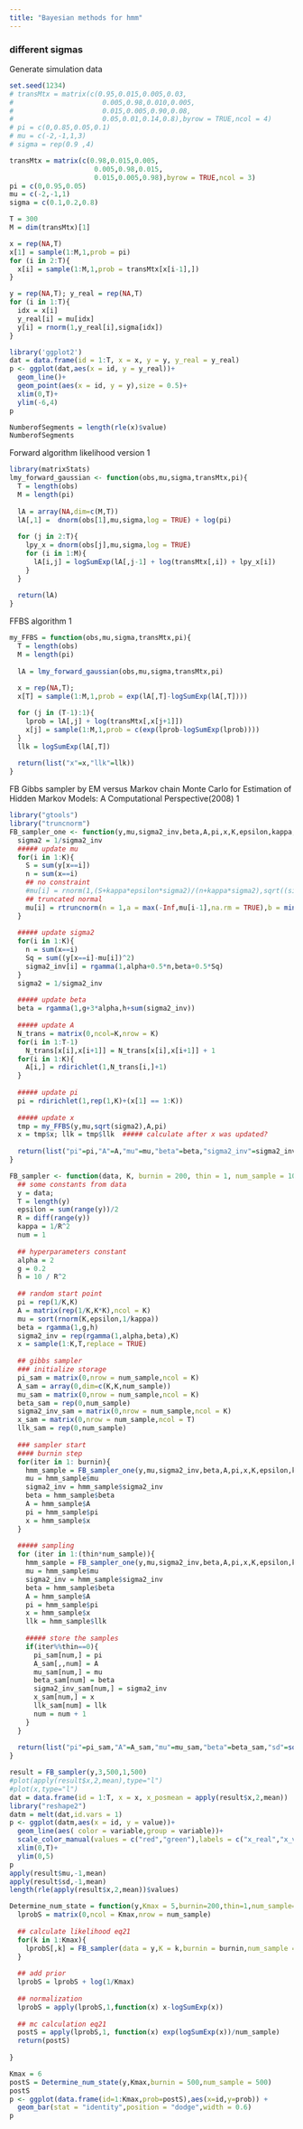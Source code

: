 ```yaml
---
title: "Bayesian methods for hmm"
---
```

### different sigmas 

Generate simulation data
```r
set.seed(1234)
# transMtx = matrix(c(0.95,0.015,0.005,0.03,
#                      0.005,0.98,0.010,0.005,
#                      0.015,0.005,0.90,0.08,
#                      0.05,0.01,0.14,0.8),byrow = TRUE,ncol = 4)
# pi = c(0,0.85,0.05,0.1)
# mu = c(-2,-1,1,3)
# sigma = rep(0.9 ,4)

transMtx = matrix(c(0.98,0.015,0.005,
                     0.005,0.98,0.015,
                     0.015,0.005,0.98),byrow = TRUE,ncol = 3)
pi = c(0,0.95,0.05)
mu = c(-2,-1,1)
sigma = c(0.1,0.2,0.8)

T = 300
M = dim(transMtx)[1]

x = rep(NA,T)
x[1] = sample(1:M,1,prob = pi)
for (i in 2:T){
  x[i] = sample(1:M,1,prob = transMtx[x[i-1],])
}

y = rep(NA,T); y_real = rep(NA,T)
for (i in 1:T){
  idx = x[i]
  y_real[i] = mu[idx]
  y[i] = rnorm(1,y_real[i],sigma[idx])
}

library('ggplot2')
dat = data.frame(id = 1:T, x = x, y = y, y_real = y_real)
p <- ggplot(dat,aes(x = id, y = y_real))+
  geom_line()+
  geom_point(aes(x = id, y = y),size = 0.5)+
  xlim(0,T)+
  ylim(-6,4)
p

NumberofSegments = length(rle(x)$value)
NumberofSegments
```


Forward algorithm likelihood version
1
```r
library(matrixStats)
lmy_forward_gaussian <- function(obs,mu,sigma,transMtx,pi){
  T = length(obs)
  M = length(pi)
  
  lA = array(NA,dim=c(M,T))
  lA[,1] =  dnorm(obs[1],mu,sigma,log = TRUE) + log(pi)
  
  for (j in 2:T){
    lpy_x = dnorm(obs[j],mu,sigma,log = TRUE)
    for (i in 1:M){
      lA[i,j] = logSumExp(lA[,j-1] + log(transMtx[,i]) + lpy_x[i])
    }
  }
  
  return(lA)
}
```



FFBS algorithm
1
```r
my_FFBS = function(obs,mu,sigma,transMtx,pi){
  T = length(obs)
  M = length(pi)
  
  lA = lmy_forward_gaussian(obs,mu,sigma,transMtx,pi)
  
  x = rep(NA,T);
  x[T] = sample(1:M,1,prob = exp(lA[,T]-logSumExp(lA[,T])))

  for (j in (T-1):1){
    lprob = lA[,j] + log(transMtx[,x[j+1]])
    x[j] = sample(1:M,1,prob = c(exp(lprob-logSumExp(lprob))))
  }
  llk = logSumExp(lA[,T])
  
  return(list("x"=x,"llk"=llk))
}
```


FB Gibbs sampler
by EM versus Markov chain Monte Carlo for Estimation of Hidden Markov Models: A Computational Perspective(2008)
1
```r
library("gtools")
library("truncnorm")
FB_sampler_one <- function(y,mu,sigma2_inv,beta,A,pi,x,K,epsilon,kappa,alpha,g,h){
  sigma2 = 1/sigma2_inv
  ##### update mu
  for(i in 1:K){
    S = sum(y[x==i])
    n = sum(x==i)
    ## no constraint
    #mu[i] = rnorm(1,(S+kappa*epsilon*sigma2)/(n+kappa*sigma2),sqrt((sigma2)/(n+kappa*sigma2)))
    ## truncated normal
    mu[i] = rtruncnorm(n = 1,a = max(-Inf,mu[i-1],na.rm = TRUE),b = min(Inf,mu[i+1],na.rm = TRUE),mean = (S+kappa*epsilon*sigma2[i])/(n+kappa*sigma2[i]),sd = sqrt((sigma2[i])/(n+kappa*sigma2[i])))
  }
  
  ##### update sigma2
  for(i in 1:K){
    n = sum(x==i)
    Sq = sum((y[x==i]-mu[i])^2)
    sigma2_inv[i] = rgamma(1,alpha+0.5*n,beta+0.5*Sq)
  }
  sigma2 = 1/sigma2_inv
  
  ##### update beta
  beta = rgamma(1,g+3*alpha,h+sum(sigma2_inv))
  
  ##### update A
  N_trans = matrix(0,ncol=K,nrow = K)
  for(i in 1:T-1)
    N_trans[x[i],x[i+1]] = N_trans[x[i],x[i+1]] + 1
  for(i in 1:K){
    A[i,] = rdirichlet(1,N_trans[i,]+1)
  }
  
  ##### update pi
  pi = rdirichlet(1,rep(1,K)+(x[1] == 1:K))
  
  ##### update x
  tmp = my_FFBS(y,mu,sqrt(sigma2),A,pi)
  x = tmp$x; llk = tmp$llk  ##### calculate after x was updated?
  
  return(list("pi"=pi,"A"=A,"mu"=mu,"beta"=beta,"sigma2_inv"=sigma2_inv,"x"=x,"llk"=llk))
}
```



```r
FB_sampler <- function(data, K, burnin = 200, thin = 1, num_sample = 1000){
  ## some constants from data
  y = data;
  T = length(y)
  epsilon = sum(range(y))/2
  R = diff(range(y))
  kappa = 1/R^2
  num = 1
  
  ## hyperparameters constant
  alpha = 2
  g = 0.2
  h = 10 / R^2
  
  ## random start point
  pi = rep(1/K,K)
  A = matrix(rep(1/K,K*K),ncol = K)
  mu = sort(rnorm(K,epsilon,1/kappa))
  beta = rgamma(1,g,h)
  sigma2_inv = rep(rgamma(1,alpha,beta),K)
  x = sample(1:K,T,replace = TRUE)
  
  ## gibbs sampler
  ### initialize storage
  pi_sam = matrix(0,nrow = num_sample,ncol = K)
  A_sam = array(0,dim=c(K,K,num_sample))
  mu_sam = matrix(0,nrow = num_sample,ncol = K)
  beta_sam = rep(0,num_sample)
  sigma2_inv_sam = matrix(0,nrow = num_sample,ncol = K)
  x_sam = matrix(0,nrow = num_sample,ncol = T)
  llk_sam = rep(0,num_sample)
  
  ### sampler start
  #### burnin step
  for(iter in 1: burnin){
    hmm_sample = FB_sampler_one(y,mu,sigma2_inv,beta,A,pi,x,K,epsilon,kappa,alpha,g,h)
    mu = hmm_sample$mu
    sigma2_inv = hmm_sample$sigma2_inv
    beta = hmm_sample$beta
    A = hmm_sample$A
    pi = hmm_sample$pi
    x = hmm_sample$x
  }
  
  ##### sampling
  for (iter in 1:(thin*num_sample)){
    hmm_sample = FB_sampler_one(y,mu,sigma2_inv,beta,A,pi,x,K,epsilon,kappa,alpha,g,h)
    mu = hmm_sample$mu
    sigma2_inv = hmm_sample$sigma2_inv
    beta = hmm_sample$beta
    A = hmm_sample$A
    pi = hmm_sample$pi
    x = hmm_sample$x
    llk = hmm_sample$llk
  
    ##### store the samples
    if(iter%%thin==0){
      pi_sam[num,] = pi
      A_sam[,,num] = A
      mu_sam[num,] = mu
      beta_sam[num] = beta
      sigma2_inv_sam[num,] = sigma2_inv
      x_sam[num,] = x
      llk_sam[num] = llk
      num = num + 1
    }
  }
  
  return(list("pi"=pi_sam,"A"=A_sam,"mu"=mu_sam,"beta"=beta_sam,"sd"=sqrt(1/sigma2_inv_sam),"x"=x_sam,"llk"=llk_sam))
}
```

```r
result = FB_sampler(y,3,500,1,500)
#plot(apply(result$x,2,mean),type="l")
#plot(x,type="l")
dat = data.frame(id = 1:T, x = x, x_posmean = apply(result$x,2,mean))
library("reshape2")
datm = melt(dat,id.vars = 1)
p <- ggplot(datm,aes(x = id, y = value))+
  geom_line(aes( color = variable,group = variable))+
  scale_color_manual(values = c("red","green"),labels = c("x_real","x_viterbi"))+
  xlim(0,T)+
  ylim(0,5)
p
apply(result$mu,-1,mean)
apply(result$sd,-1,mean)
length(rle(apply(result$x,2,mean))$values)
```

```r
Determine_num_state = function(y,Kmax = 5,burnin=200,thin=1,num_sample=1000){
  lprobS = matrix(0,ncol = Kmax,nrow = num_sample)
  
  ## calculate likelihood eq21
  for(k in 1:Kmax){
    lprobS[,k] = FB_sampler(data = y,K = k,burnin = burnin,num_sample = num_sample)$llk
  }
  
  ## add prior
  lprobS = lprobS + log(1/Kmax)
  
  ## normalization
  lprobS = apply(lprobS,1,function(x) x-logSumExp(x))
  
  ## mc calculation eq21
  postS = apply(lprobS,1, function(x) exp(logSumExp(x))/num_sample)
  return(postS)
  
}
```

```r
Kmax = 6
postS = Determine_num_state(y,Kmax,burnin = 500,num_sample = 500)
postS
p <- ggplot(data.frame(id=1:Kmax,prob=postS),aes(x=id,y=prob)) + 
  geom_bar(stat = "identity",position = "dodge",width = 0.6)
p
```

